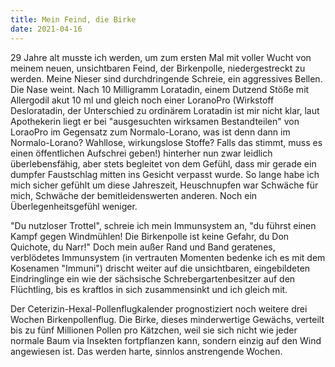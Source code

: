 ```yaml
---
title: Mein Feind, die Birke
date: 2021-04-16
---
```

29 Jahre alt musste ich werden, um zum ersten Mal mit voller Wucht von meinem neuen, unsichtbaren Feind, der Birkenpolle, niedergestreckt zu werden. Meine Nieser sind durchdringende Schreie, ein aggressives Bellen. Die Nase weint. Nach 10 Milligramm Loratadin, einem Dutzend Stöße mit Allergodil akut 10 ml und gleich noch einer LoranoPro (Wirkstoff Desloratadin, der Unterschied zu ordinärem Loratadin ist mir nicht klar, laut Apothekerin liegt er bei "ausgesuchten wirksamen Bestandteilen" von LoraoPro im Gegensatz zum Normalo-Lorano, was ist denn dann im Normalo-Lorano? Wahllose, wirkungslose Stoffe? Falls das stimmt, muss es einen öffentlichen Aufschrei geben!) hinterher nun zwar leidlich überlebensfähig, aber stets begleitet von dem Gefühl, dass mir gerade ein dumpfer Faustschlag mitten ins Gesicht verpasst wurde. So lange habe ich mich sicher gefühlt um diese Jahreszeit, Heuschnupfen war Schwäche für mich, Schwäche der bemitleidenswerten anderen. Noch ein Überlegenheitsgefühl weniger. 

"Du nutzloser Trottel", schreie ich mein Immunsystem an, "du führst einen Kampf gegen Windmühlen! Die Birkenpolle ist keine Gefahr, du Don Quichote, du Narr!" Doch mein außer Rand und Band geratenes, verblödetes Immunsystem (in vertrauten Momenten bedenke ich es mit dem Kosenamen "Immuni") drischt weiter auf die unsichtbaren, eingebildeten Eindringlinge ein wie der sächsische Schrebergartenbesitzer auf den Flüchtling, bis es kraftlos in sich zusammensinkt und ich gleich mit. 

Der Ceterizin-Hexal-Pollenflugkalender prognostiziert noch weitere drei Wochen Birkenpollenflug. Die Birke, dieses minderwertige Gewächs, verteilt bis zu fünf Millionen Pollen pro Kätzchen, weil sie sich nicht wie jeder normale Baum via Insekten fortpflanzen kann, sondern einzig auf den Wind angewiesen ist. Das werden harte, sinnlos anstrengende Wochen.